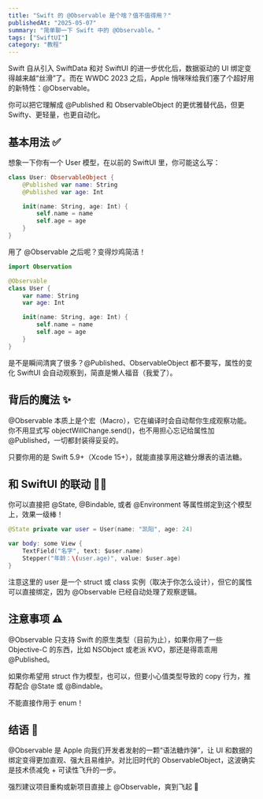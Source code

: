 ```yaml
---
title: "Swift 的 @Observable 是个啥？值不值得用？"
publishedAt: "2025-05-07"
summary: "简单聊一下 Swift 中的 @Observable。"
tags: ["SwiftUI"]
category: "教程"
---
```


Swift 自从引入 SwiftData 和对 SwiftUI 的进一步优化后，数据驱动的 UI 绑定变得越来越“丝滑”了。而在 WWDC 2023 之后，Apple 悄咪咪给我们塞了个超好用的新特性：@Observable。

你可以把它理解成 @Published 和 ObservableObject 的更优雅替代品，但更 Swifty、更轻量，也更自动化。

## 基本用法 ✅

想象一下你有一个 User 模型，在以前的 SwiftUI 里，你可能这么写：

```swift
class User: ObservableObject {
    @Published var name: String
    @Published var age: Int

    init(name: String, age: Int) {
        self.name = name
        self.age = age
    }
}

```

用了 @Observable 之后呢？变得炒鸡简洁！

```swift
import Observation

@Observable
class User {
    var name: String
    var age: Int

    init(name: String, age: Int) {
        self.name = name
        self.age = age
    }
}

```

是不是瞬间清爽了很多？@Published、ObservableObject 都不要写，属性的变化 SwiftUI 会自动观察到，简直是懒人福音（我爱了）。

## 背后的魔法 ✨

@Observable 本质上是个宏（Macro），它在编译时会自动帮你生成观察功能。你不用显式写 objectWillChange.send()，也不用担心忘记给属性加 @Published，一切都封装得妥妥的。

只要你用的是 Swift 5.9+（Xcode 15+），就能直接享用这糖分爆表的语法糖。

## 和 SwiftUI 的联动 👯‍♀️

你可以直接把 @State, @Bindable, 或者 @Environment 等属性绑定到这个模型上，效果一级棒！

```swift
@State private var user = User(name: "凯阳", age: 24)

var body: some View {
    TextField("名字", text: $user.name)
    Stepper("年龄：\(user.age)", value: $user.age)
}

```

注意这里的 user 是一个 struct 或 class 实例（取决于你怎么设计），但它的属性可以直接绑定，因为 @Observable 已经自动处理了观察逻辑。

## 注意事项 ⚠️

@Observable 只支持 Swift 的原生类型（目前为止），如果你用了一些 Objective-C 的东西，比如 NSObject 或老派 KVO，那还是得乖乖用 @Published。

如果你希望用 struct 作为模型，也可以，但要小心值类型导致的 copy 行为，推荐配合 @State 或 @Bindable。

不能直接作用于 enum！

## 结语 🧠

@Observable 是 Apple 向我们开发者发射的一颗“语法糖炸弹”，让 UI 和数据的绑定变得更加直观、强大且易维护。对比旧时代的 ObservableObject，这波确实是技术债减免 + 可读性飞升的一步。

强烈建议项目重构或新项目直接上 @Observable，爽到飞起 🚀
